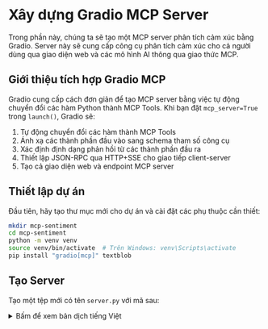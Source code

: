 
# Xây dựng Gradio MCP Server

Trong phần này, chúng ta sẽ tạo một MCP server phân tích cảm xúc bằng Gradio. Server này sẽ cung cấp công cụ phân tích cảm xúc cho cả người dùng qua giao diện web và các mô hình AI thông qua giao thức MCP.

## Giới thiệu tích hợp Gradio MCP

Gradio cung cấp cách đơn giản để tạo MCP server bằng việc tự động chuyển đổi các hàm Python thành MCP Tools. Khi bạn đặt `mcp_server=True` trong `launch()`, Gradio sẽ:

1. Tự động chuyển đổi các hàm thành MCP Tools
2. Ánh xạ các thành phần đầu vào sang schema tham số công cụ
3. Xác định định dạng phản hồi từ các thành phần đầu ra
4. Thiết lập JSON-RPC qua HTTP+SSE cho giao tiếp client-server
5. Tạo cả giao diện web và endpoint MCP server

## Thiết lập dự án

Đầu tiên, hãy tạo thư mục mới cho dự án và cài đặt các phụ thuộc cần thiết:

```bash
mkdir mcp-sentiment
cd mcp-sentiment
python -m venv venv
source venv/bin/activate  # Trên Windows: venv\Scripts\activate
pip install "gradio[mcp]" textblob
```

## Tạo Server

Tạo một tệp mới có tên `server.py` với mã sau:

<details>
<summary>Bấm để xem bản dịch tiếng Việt</summary>
```python
import gradio as gr
from textblob import TextBlob

def sentiment_analysis(text: str) -> dict:
    """
    Phân tích cảm xúc của văn bản được cung cấp.

    Args:
        text (str): Văn bản cần phân tích

    Returns:
        dict: Từ điển chứa thông tin về độ phân cực, tính chủ quan và đánh giá
    """
    blob = TextBlob(text)
    sentiment = blob.sentiment
    
    return {
        "polarity": round(sentiment.polarity, 2),  # -1 (tiêu cực) đến 1 (tích cực)
        "subjectivity": round(sentiment.subjectivity, 2),  # 0 (khách quan) đến 1 (chủ quan)
        "assessment": "positive" if sentiment.polarity > 0 else "negative" if sentiment.polarity < 0 else "neutral"
    }

# Tạo giao diện Gradio
demo = gr.Interface(
    fn=sentiment_analysis,
    inputs=gr.Textbox(placeholder="Nhập văn bản để phân tích..."),
    outputs=gr.JSON(),
    title="Phân Tích Cảm Xúc Văn Bản",
    description="Phân tích cảm xúc văn bản sử dụng TextBlob"
)

# Khởi chạy giao diện và Server MCP
if __name__ == "__main__":
    demo.launch(mcp_server=True)
```
</details>

```python
import gradio as gr
from textblob import TextBlob

def sentiment_analysis(text: str) -> dict:
    """
    Analyze the sentiment of the given text.

    Args:
        text (str): The text to analyze

    Returns:
        dict: A dictionary containing polarity, subjectivity, and assessment
    """
    blob = TextBlob(text)
    sentiment = blob.sentiment
    
    return {
        "polarity": round(sentiment.polarity, 2),  # -1 (negative) to 1 (positive)
        "subjectivity": round(sentiment.subjectivity, 2),  # 0 (objective) to 1 (subjective)
        "assessment": "positive" if sentiment.polarity > 0 else "negative" if sentiment.polarity < 0 else "neutral"
    }

# Create the Gradio interface
demo = gr.Interface(
    fn=sentiment_analysis,
    inputs=gr.Textbox(placeholder="Enter text to analyze..."),
    outputs=gr.JSON(),
    title="Text Sentiment Analysis",
    description="Analyze the sentiment of text using TextBlob"
)

# Launch the interface and MCP server
if __name__ == "__main__":
    demo.launch(mcp_server=True)
```

## Hiểu về Mã

Hãy cùng phân tích các thành phần chính:

1. **Định nghĩa Hàm**:
   - Hàm `sentiment_analysis` nhận đầu vào là văn bản và trả về một từ điển
   - Sử dụng TextBlob để phân tích cảm xúc
   - Docstring rất quan trọng vì giúp Gradio tạo lược đồ công cụ MCP
   - Gợi ý kiểu dữ liệu (`str` và `dict`) giúp xác định lược đồ đầu vào/đầu ra

2. **Giao diện Gradio**:
   - `gr.Interface` tạo cả giao diện web và Server MCP
   - Hàm được hiển thị như một công cụ MCP tự động
   - Các thành phần đầu vào và đầu ra xác định lược đồ công cụ
   - Thành phần đầu ra JSON đảm bảo tuần tự hóa đúng cách

3. **Server MCP**:
   - Thiết lập `mcp_server=True` kích hoạt Server MCP
   - Server sẽ có sẵn tại `http://localhost:7860/gradio_api/mcp/sse`
   - Bạn cũng có thể kích hoạt bằng biến môi trường:
     ```bash
     export GRADIO_MCP_SERVER=True
     ```

## Chạy Server

Khởi động Server bằng cách chạy:

```bash
python server.py
```

Bạn sẽ thấy đầu ra cho biết cả giao diện web và Server MCP đang chạy. Giao diện web sẽ có sẵn tại `http://localhost:7860`, và Server MCP tại `http://localhost:7860/gradio_api/mcp/sse`.

## Kiểm tra Server

Bạn có thể kiểm tra Server bằng hai cách:

1. **Giao diện Web**:
   - Mở `http://localhost:7860` trong trình duyệt
   - Nhập văn bản và nhấp "Submit"
   - Bạn sẽ thấy kết quả phân tích cảm xúc

2. **Lược đồ MCP**:
   - Truy cập `http://localhost:7860/gradio_api/mcp/schema`
   - Hiển thị lược đồ công cụ MCP mà các Client sẽ sử dụng
   - Bạn cũng có thể tìm thấy liên kết này trong phần "View API" ở chân trang ứng dụng Gradio

## Mẹo Xử lý Sự cố

1. **Gợi ý Kiểu dữ liệu và Docstring**:
   - Luôn cung cấp gợi ý kiểu dữ liệu cho tham số hàm và giá trị trả về
   - Bao gồm docstring với khối "Args:" cho mỗi tham số
   - Điều này giúp Gradio tạo lược đồ công cụ MCP chính xác

2. **Đầu vào Chuỗi**:
   - Khi không chắc chắn, hãy chấp nhận đối số đầu vào dưới dạng `str`
   - Chuyển đổi chúng sang kiểu mong muốn bên trong hàm
   - Cung cấp khả năng tương thích tốt hơn với các Client MCP

3. **Hỗ trợ SSE**:
   - Một số Client MCP không hỗ trợ Server MCP dựa trên SSE
   - Trong trường hợp đó, sử dụng `mcp-remote`:
     ```json
     {
       "mcpServers": {
         "gradio": {
           "command": "npx",
           "args": [
             "mcp-remote",
             "http://localhost:7860/gradio_api/mcp/sse"
           ]
         }
       }
     }
     ```

4. **Sự cố Kết nối**:
   - Nếu gặp vấn đề kết nối, thử khởi động lại cả Client và Server
   - Kiểm tra xem Server đang chạy và có thể truy cập được không
   - Xác nhận rằng lược đồ MCP có sẵn tại URL mong đợi

## Triển khai lên Hugging Face Spaces

Để làm cho Server của bạn có sẵn cho người khác, bạn có thể triển khai lên Hugging Face Spaces:

1. Tạo một Space mới trên Hugging Face:
   - Truy cập huggingface.co/spaces
   - Nhấp "Create new Space"
   - Chọn "Gradio" làm SDK
   - Đặt tên cho Space của bạn (ví dụ: "mcp-sentiment")

2. Tạo tệp `requirements.txt`:
```txt
gradio[mcp]
textblob
```

3. Đẩy mã của bạn lên Space:
```bash
git init
git add server.py requirements.txt
git commit -m "Initial commit"
git remote add origin https://huggingface.co/spaces/YOUR_USERNAME/mcp-sentiment
git push -u origin main
```

Server MCP của các bạn giờ đã có thể truy cập tại:
```
https://YOUR_USERNAME-mcp-sentiment.hf.space/gradio_api/mcp/sse
```

## Bước tiếp theo

Giờ khi đã có Server MCP đang chạy, chúng ta sẽ tạo các Client để tương tác với nó. Trong các phần tiếp theo, chúng ta sẽ:

1. Tạo một Client dựa trên HuggingFace.js lấy cảm hứng từ Tiny Agents
2. Triển khai một Client Python dựa trên SmolAgents
3. Kiểm tra cả hai Client với Server đã triển khai

Hãy cùng chuyển sang phần xây dựng Client đầu tiên nào!